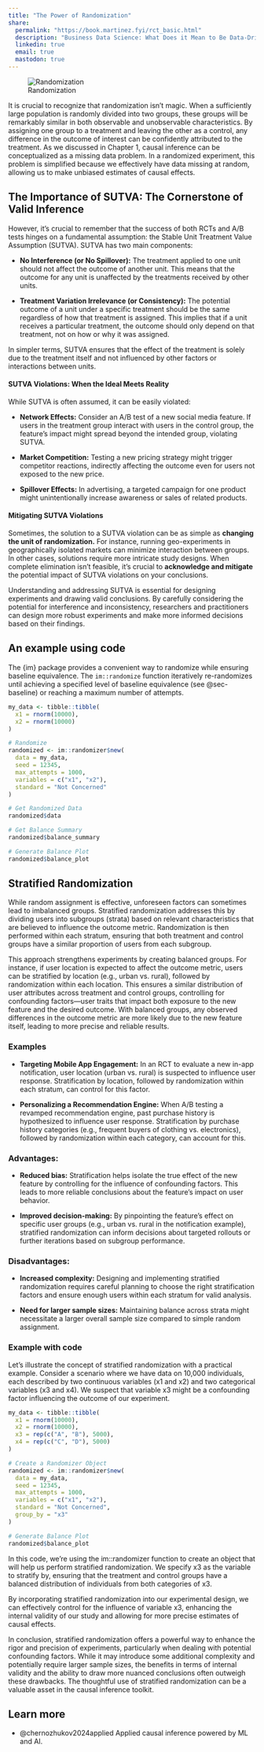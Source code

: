 ```yaml
---
title: "The Power of Randomization"
share:
  permalink: "https://book.martinez.fyi/rct_basic.html"
  description: "Business Data Science: What Does it Mean to Be Data-Driven?"
  linkedin: true
  email: true
  mastodon: true
---
```


![Randomization](img/randomization.png){.lightbox}

It is crucial to recognize that randomization isn't magic. When a sufficiently
large population is randomly divided into two groups, these groups will be
remarkably similar in both observable and unobservable characteristics. By
assigning one group to a treatment and leaving the other as a control, any
difference in the outcome of interest can be confidently attributed to the
treatment. As we discussed in Chapter 1, causal inference can be conceptualized
as a missing data problem. In a randomized experiment, this problem is
simplified because we effectively have data missing at random, allowing us to
make unbiased estimates of causal effects.

## The Importance of SUTVA: The Cornerstone of Valid Inference 

However, it's crucial to remember that the success of both RCTs and A/B tests
hinges on a fundamental assumption: the Stable Unit Treatment Value Assumption
(SUTVA). SUTVA has two main components:

  - **No Interference (or No Spillover):** The treatment applied to one unit
    should not affect the outcome of another unit. This means that the outcome
    for any unit is unaffected by the treatments received by other units.

  - **Treatment Variation Irrelevance (or Consistency):** The potential outcome
    of a unit under a specific treatment should be the same regardless of how
    that treatment is assigned. This implies that if a unit receives a
    particular treatment, the outcome should only depend on that treatment, not
    on how or why it was assigned.

In simpler terms, SUTVA ensures that the effect of the treatment is solely due
to the treatment itself and not influenced by other factors or interactions
between units.

#### SUTVA Violations: When the Ideal Meets Reality 

While SUTVA is often assumed, it can be easily violated:

  - **Network Effects:** Consider an A/B test of a new social media feature. If
    users in the treatment group interact with users in the control group, the
    feature's impact might spread beyond the intended group, violating SUTVA.

  - **Market Competition:** Testing a new pricing strategy might trigger
    competitor reactions, indirectly affecting the outcome even for users not
    exposed to the new price.

  - **Spillover Effects:** In advertising, a targeted campaign for one product
    might unintentionally increase awareness or sales of related products.

#### Mitigating SUTVA Violations 

Sometimes, the solution to a SUTVA violation can be as simple as **changing the
unit of randomization.** For instance, running geo-experiments in geographically
isolated markets can minimize interaction between groups. In other cases,
solutions require more intricate study designs. When complete elimination isn't
feasible, it's crucial to **acknowledge and mitigate** the potential impact of
SUTVA violations on your conclusions.

::: {.callout-note title="Key Takeaway:"}
Understanding and addressing SUTVA is essential for designing experiments and
drawing valid conclusions. By carefully considering the potential for
interference and inconsistency, researchers and practitioners can design more
robust experiments and make more informed decisions based on their findings.
:::

## An example using code

The {im} package provides a convenient way to randomize while ensuring baseline
equivalence. The `im::randomize` function iteratively re-randomizes until
achieving a specified level of baseline equivalence (see @sec-baseline) or
reaching a maximum number of attempts.

```r
my_data <- tibble::tibble(
  x1 = rnorm(10000), 
  x2 = rnorm(10000)
)

# Randomize
randomized <- im::randomizer$new(
  data = my_data, 
  seed = 12345, 
  max_attempts = 1000,
  variables = c("x1", "x2"), 
  standard = "Not Concerned"
)

# Get Randomized Data
randomized$data

# Get Balance Summary
randomized$balance_summary

# Generate Balance Plot
randomized$balance_plot

```


## Stratified Randomization

While random assignment is effective, unforeseen factors can sometimes lead to
imbalanced groups. Stratified randomization addresses this by dividing users
into subgroups (strata) based on relevant characteristics that are believed to
influence the outcome metric. Randomization is then performed within each
stratum, ensuring that both treatment and control groups have a similar
proportion of users from each subgroup.

This approach strengthens experiments by creating balanced groups. For instance,
if user location is expected to affect the outcome metric, users can be
stratified by location (e.g., urban vs. rural), followed by randomization within
each location. This ensures a similar distribution of user attributes across
treatment and control groups, controlling for confounding factors—user traits
that impact both exposure to the new feature and the desired outcome. With
balanced groups, any observed differences in the outcome metric are more likely
due to the new feature itself, leading to more precise and reliable results.

### Examples 

  - **Targeting Mobile App Engagement:** In an RCT to evaluate a new in-app
    notification, user location (urban vs. rural) is suspected to influence user
    response. Stratification by location, followed by randomization within each
    stratum, can control for this factor.

  - **Personalizing a Recommendation Engine:** When A/B testing a revamped
    recommendation engine, past purchase history is hypothesized to influence
    user response. Stratification by purchase history categories (e.g., frequent
    buyers of clothing vs. electronics), followed by randomization within each
    category, can account for this.

### Advantages:

  - **Reduced bias:** Stratification helps isolate the true effect of the new
    feature by controlling for the influence of confounding factors. This leads
    to more reliable conclusions about the feature's impact on user behavior.

  - **Improved decision-making:** By pinpointing the feature's effect on
    specific user groups (e.g., urban vs. rural in the notification example),
    stratified randomization can inform decisions about targeted rollouts or
    further iterations based on subgroup performance.

### Disadvantages:

  - **Increased complexity:** Designing and implementing stratified randomization
requires careful planning to choose the right stratification factors and ensure
enough users within each stratum for valid analysis.

  - **Need for larger sample sizes:** Maintaining balance across strata might
necessitate a larger overall sample size compared to simple random assignment.

### Example with code

Let's illustrate the concept of stratified randomization with a practical
example. Consider a scenario where we have data on 10,000 individuals, each
described by two continuous variables (x1 and x2) and two categorical variables
(x3 and x4). We suspect that variable x3 might be a confounding factor
influencing the outcome of our experiment.

```r
my_data <- tibble::tibble(
  x1 = rnorm(10000), 
  x2 = rnorm(10000),
  x3 = rep(c("A", "B"), 5000),
  x4 = rep(c("C", "D"), 5000)
)

# Create a Randomizer Object
randomized <- im::randomizer$new(
  data = my_data, 
  seed = 12345, 
  max_attempts = 1000,
  variables = c("x1", "x2"), 
  standard = "Not Concerned",
  group_by = "x3"
)

# Generate Balance Plot
randomized$balance_plot
```


In this code, we're using the im::randomizer function to create an object that
will help us perform stratified randomization. We specify x3 as the variable to
stratify by, ensuring that the treatment and control groups have a balanced
distribution of individuals from both categories of x3.

By incorporating stratified randomization into our experimental design, we can
effectively control for the influence of variable x3, enhancing the internal
validity of our study and allowing for more precise estimates of causal effects.

In conclusion, stratified randomization offers a powerful way to enhance the
rigor and precision of experiments, particularly when dealing with potential
confounding factors. While it may introduce some additional complexity and
potentially require larger sample sizes, the benefits in terms of internal
validity and the ability to draw more nuanced conclusions often outweigh these
drawbacks. The thoughtful use of stratified randomization can be a valuable
asset in the causal inference toolkit.

::: {.callout-tip}
## Learn more
  - @chernozhukov2024applied Applied causal inference powered by ML and AI.
:::